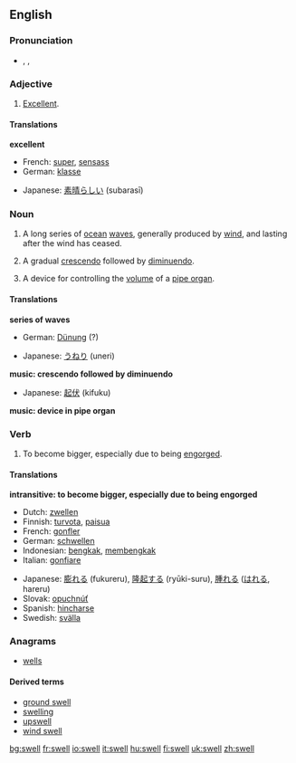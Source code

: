 ==English==

===Pronunciation===
*{{AHD|swĕl}}, {{IPA|/swεl/}}, {{IPA|/swEl/}}

===Adjective===
{{en-ad2|'''swell'''|-|-}}

# {{informal}} [[excellent|Excellent]].

====Translations====
'''excellent'''
{{top}}
*French: [[super#French|super]], [[sensass]]
*German: [[klasse]]
{{mid}}
*Japanese: [[素晴らしい]] (subarasī)
{{bottom}}

===Noun===
{{en-noun|swell|swells}}

# A long series of [[ocean]] [[wave]]s, generally produced by [[wind]], and lasting after the wind has ceased.
# {{music}} A gradual [[crescendo]] followed by [[diminuendo]].
# {{music}} A device for controlling the [[volume]] of a [[pipe organ]].

====Translations====
'''series of waves'''
{{top}}
*German: [[Dünung]] {{f}} (?)
{{mid}}
*Japanese: [[うねり]] (uneri)
{{bottom}}

'''music: crescendo followed by diminuendo'''
{{top}}
{{mid}}
*Japanese: [[起伏]] (kifuku)
{{bottom}}

'''music: device in pipe organ'''
{{top}}
{{mid}}
{{bottom}}

===Verb===
{{irregverb|'''to swell'''|'''[[swells]]'''|'''[[swelled]]'''|'''[[swollen]] '''or''' [[swelled]]'''|'''[[swelling]]'''}}

# {{intransitive}} To become bigger, especially due to being [[engorge]]d.

====Translations====
'''intransitive: to become bigger, especially due to being engorged'''
{{top}}
*Dutch: [[zwellen]]
*Finnish: [[turvota]], [[paisua]]
*French: [[gonfler]]
*German: [[schwellen]]
*Indonesian: [[bengkak]], [[bengkak|membengkak]]
*Italian: [[gonfiare]]
{{mid}}
*Japanese: [[膨れる]] (fukureru), [[隆起する]] (ryūki-suru), [[腫れる]] ([[はれる]], hareru)
*Slovak: [[opuchnúť]]
*Spanish: [[hincharse]]
*Swedish: [[svälla]]
{{bottom}}

===Anagrams===
*[[wells]]

====Derived terms====
*[[ground swell]]
*[[swelling]]
*[[upswell]]
*[[wind swell]]

[[bg:swell]]
[[fr:swell]]
[[io:swell]]
[[it:swell]]
[[hu:swell]]
[[fi:swell]]
[[uk:swell]]
[[zh:swell]]